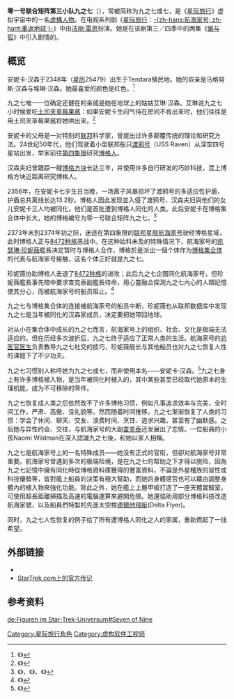 {{noteTA
|G1=StarTrek
|1=zh-hans:星际旅行;zh-hk:星空奇遇記;zh-tw:星艦奇航記;
|2=zh-hans:汉森; zh-hant:韓森;
|3=zh-hans:凯瑟琳; zh-hant:凱薩琳;
|4=zh-hans:珍妮薇; zh-hant:珍妮薇;
}}
{{Pathnav|星际旅行|星际旅行角色列表}}
{{星际旅行角色
|姓名     = 九之七
|背景颜色 = caca00
|图像     = 7_of_9.jpg
|图说     = 九之七（本名安妮卡·-{zh-hans:汉森; zh-hant:韓森;}-）
|种族     = [[人类|人类]]／[[博格人|博格]]
|生日     = [[星历|星历]]：25479
|性别     = [[女性|女性]]
|髮色     = 金色
|瞳色     = 蓝色
|故乡     = Tendara殖民地
|隶属     = [[星际舰队|星际舰队]]（曾隶属[[博格人|博格]]）
|履历     = [[联邦星舰航海家号_(NCC-74656)|联邦星舰航海家号]]<br />船员
|饰演     = [[洁丽·雷恩|洁丽·雷恩]]
}}
'''零一号联合矩阵第三小队九之七'''（{{lang|en|Seven of Nine, Tertiary Adjunct of Unimatrix Zero-One}}），常被简称为九之七或七，是《[[星际旅行|星际旅行]]》虚拟宇宙中的一名[[虛構人物|虛構人物]]。在电视系列剧《[[星际旅行|星际旅行]]：[[航海家号_(剧集)|-{zh-hans:航海家号; zh-hant:重返地球;}-]]》中由[[洁丽·雷恩|洁丽·雷恩]]扮演。她是在该剧第三／四季中的两集《[[蝎与狐_(航海家号剧情)|蝎与狐]]》中引入剧情的。

== 概览 ==


安妮卡·汉森于2348年（[[星历|星历]]25479）出生于Tendara殖民地。她的双亲是马格努斯·汉森与埃琳·汉森。她最喜爱的颜色是红色。<ref>《{{tsl|en|The Gift (Voyager episode)|礼物 (航海家号剧情)|礼物}}》</ref>

九之七唯一一位确定还健在的亲戚是她在地球上的姑姑艾琳·汉森。艾琳说九之七小时候爱吃[[土司夹草莓果酱|土司夹草莓果酱]]：如果安妮卡生闷气待在房间不肯出来时，他们往往是用土司夹草莓果酱将她哄出来。<ref>《{{tsl|en|Author, Author (Voyager episode)|一代文豪 (航海家号剧情)|一代文豪}}》</ref>

安妮卡的父母是一对特别的[[星际联邦|联邦]]科学家，曾提出过许多颠覆传统的理论和研究方法。24世纪50年代，他们驾驶着小型联邦船只[[联邦星舰渡鸦号_(NAR-32450)|渡鸦号]]（USS Raven）从深空四号星站出发，举家前往[[第四象限_(星际旅行)|第四象限]]研究[[博格人|博格人]]。

汉森夫妇曾跟踪一艘[[博格方块|博格方块]]长达三年，并使用许多自行研发的巧妙科技，混上博格方块近距离研究博格人。

2356年，在安妮卡七岁生日当晚，一场离子风暴损坏了渡鸦号的多适应性护盾，护盾总共离线长达13.2秒。博格人因此发现並入侵了渡鸦号，汉森夫妇與他们的女儿安妮卡三人均被同化，他们是首批遭到博格人同化的人类。此后安妮卡在博格集合体中长大，她的博格编号为零一号联合矩阵九之七。<ref>《{{tsl|en|The Gift (Voyager episode)|礼物 (航海家号剧情)|礼物}}》、《{{tsl|en|The Raven (Voyager episode)|渡鸦 (航海家号剧情)|渡鸦}}》、《{{tsl|en|Dark Frontier (Voyager episode)|黑暗前锋 (航海家号剧情)|黑暗前锋}}》</ref>

2373年末到2374年初之际，迷途在第四象限的[[联邦星舰航海家号_(NCC-74656)|联邦星舰航海家号]]驶经博格星域，此时博格人正与[[8472种族|8472种族]]恶战中。在这种始料未及的特殊情况下，航海家号的[[凯瑟琳·珍妮薇|凯瑟琳·珍妮薇]]艦長决定暂时与博格人合作，博格於是派出一個个体作为[[博格集合体|博格集合体]]的代表与航海家号接触，这名个体正好就是九之七。

珍妮薇协助博格人击退了[[8472种族|8472种族]]的进攻；此后九之七企图同化航海家号，但珍妮薇艦長事先暗中要求查克泰副艦長待命，用心靈融合探測九之七內心的人類記憶使其分心，而被航海家号的船员阻止。<ref>《{{tsl|en|Scorpion (Voyager episode)|蝎与狐 (航海家号剧情)|蝎与狐}}》</ref>

九之七与博格集合体的连接被航海家号的船员中断，珍妮薇也从联邦数据库中发现九之七是当年被同化的汉森家成员，决定要把她带回地球。

对从小在集合体中成长的九之七而言，航海家号上的组织、社会、文化是极端无法适应的。但在历经多次波折后，九之七终于适应了正常人类的生活。航海家号的[[总医官_(星际旅行)|总医官]][[医生_(星际旅行)|医生]]负责教导九之七社交的技巧，珍妮薇舰长与其他船员也对九之七恢复人性的课题下了不少功夫。

九之七习惯别人称呼她为九之七或七，而非使用本名——安妮卡·汉森。<ref>《{{tsl|en|Day of Honor (Voyager episode)|荣耀之日 (航海家号剧情)|荣耀之日}}》</ref>九之七身上有许多博格植入物，是当年被同化时植入的，其中某些甚至已经取代她原本的生理机能，成为不可移除的零件。

九之七恢复成人类之后依然改不了许多博格习惯，例如凡事追求效率与完美，全时间工作，严肃、高傲、没礼貌等。然而随着时间推移，九之七渐渐恢复了人类的习惯：学会了休闲、聊天、交友、浪费时间、烹饪、追求兴趣，甚至有了幽默感。之后她与异性约会、交往，与航海家号的大副[[查克泰|查克泰]]还发展出了恋情。一位船員的小孩Naomi Wildman在深入認識九之七後，和她以家人相稱。

九之七是航海家号上的一名特殊成员——她没有正式的官衔，但卻对航海家号非常重要。航海家号曾遇到多次的极端险境，是在九之七的帮助之下才得以脱险，因為九之七記憶中擁有同化時從博格資料庫獲得的豐富資料，不論是外星種族的習性或科技優勢等，皆對艦上船員的決策有極大幫助，而她的身體感官也可以藉由調整身體內的植入物來強化功能。除此之外，她在艦上上層甲板打造了一座天體實驗室，可使用超長距離掃描及高速的電腦運算來避開危險。她還協助用部分博格科技改造航海家號，以及船員們特製的先進太空梭[[德爾他飛艇|德爾他飛艇]](Delta Flyer)。

同时，九之七人性恢复的例子给了所有遭博格人同化之人的家属，重新燃起了一线希望。

== 外部链接 ==
* {{memoryalpha|Seven of Nine}}
* [http://www.startrek.com/startrek/view/library/characters/VOY/bio/1112406.html StarTrek.com上的官方传记]{{Wayback|url=http://www.startrek.com/startrek/view/library/characters/VOY/bio/1112406.html |date=20070505175017 }}

==参考资料==
{{reflist}}

{{星际旅行}}
{{DEFAULTSORT:Seven of Nine}}
[[Category:星际旅行角色|Category:星际旅行角色]]
[[Category:虚构软件工程师|Category:虚构软件工程师]]
[[de:Figuren_im_Star-Trek-Universum#Seven_of_Nine|de:Figuren im Star-Trek-Universum#Seven of Nine]]